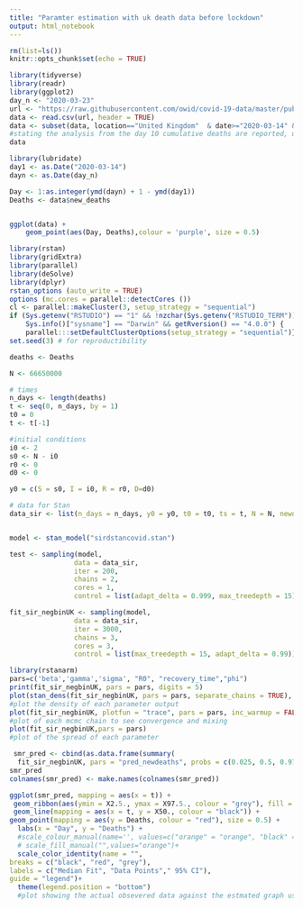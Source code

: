 ```yaml
---
title: "Paramter estimation with uk death data before lockdown"
output: html_notebook
---
```


```r
rm(list=ls())
knitr::opts_chunk$set(echo = TRUE)
```
```r
library(tidyverse)
library(readr)
library(ggplot2)
day_n <- "2020-03-23"
url <- "https://raw.githubusercontent.com/owid/covid-19-data/master/public/data/owid-covid-data.csv"
data <- read.csv(url, header = TRUE)
data <- subset(data, location=="United Kingdom"  & date>="2020-03-14" & date<=day_n, select = -c(iso_code, continent, stringency_index, population_density:life_expectancy, new_tests:tests_units)) #display only relevant columns and the UK data only, 
#stating the analysis from the day 10 cumulative deaths are reported, up until the date of UK lockdown order
data
```
```r
library(lubridate)
day1 <- as.Date("2020-03-14")
dayn <- as.Date(day_n)

Day <- 1:as.integer(ymd(dayn) + 1 - ymd(day1))
Deaths <- data$new_deaths


ggplot(data) +
    geom_point(aes(Day, Deaths),colour = 'purple', size = 0.5) 

```
```r
library(rstan)
library(gridExtra)
library(parallel)
library(deSolve)
library(dplyr)
rstan_options (auto_write = TRUE)
options (mc.cores = parallel::detectCores ())
cl <- parallel::makeCluster(3, setup_strategy = "sequential")
if (Sys.getenv("RSTUDIO") == "1" && !nzchar(Sys.getenv("RSTUDIO_TERM")) && 
    Sys.info()["sysname"] == "Darwin" && getRversion() == "4.0.0") {
    parallel:::setDefaultClusterOptions(setup_strategy = "sequential")} #for chains to run in parallel
set.seed(3) # for reproductibility

deaths <- Deaths

N <- 66650000

# times
n_days <- length(deaths) 
t <- seq(0, n_days, by = 1)
t0 = 0 
t <- t[-1]

#initial conditions
i0 <- 2 
s0 <- N - i0
r0 <- 0
d0 <- 0

y0 = c(S = s0, I = i0, R = r0, D=d0)

# data for Stan
data_sir <- list(n_days = n_days, y0 = y0, t0 = t0, ts = t, N = N, newdeaths = deaths)


model <- stan_model("sirdstancovid.stan")
```

```r
test <- sampling(model,
                data = data_sir,
                iter = 200,
                chains = 2,
                cores = 1,
                control = list(adapt_delta = 0.999, max_treedepth = 15))
```
```r
fit_sir_negbinUK <- sampling(model,
                data = data_sir,
                iter = 3000,
                chains = 3,
                cores = 3,
                control = list(max_treedepth = 15, adapt_delta = 0.99))
```
```r
library(rstanarm)
pars=c('beta','gamma','sigma', "R0", "recovery_time","phi")
print(fit_sir_negbinUK, pars = pars, digits = 5)
plot(stan_dens(fit_sir_negbinUK, pars = pars, separate_chains = TRUE), point_est = "mean") 
#plot the density of each parameter output
plot(fit_sir_negbinUK, plotfun = "trace", pars = pars, inc_warmup = FALSE)
#plot of each mcmc chain to see convergence and mixing
plot(fit_sir_negbinUK,pars = pars)
#plot of the spread of each parameter
```

```r
 smr_pred <- cbind(as.data.frame(summary(
  fit_sir_negbinUK, pars = "pred_newdeaths", probs = c(0.025, 0.5, 0.975))$summary), t, deaths)
smr_pred
colnames(smr_pred) <- make.names(colnames(smr_pred))

ggplot(smr_pred, mapping = aes(x = t)) +
 geom_ribbon(aes(ymin = X2.5., ymax = X97.5., colour = "grey"), fill = "grey", alpha = 0.6) + 
 geom_line(mapping = aes(x = t, y = X50., colour = "black")) +
geom_point(mapping = aes(y = Deaths, colour = "red"), size = 0.5) +
  labs(x = "Day", y = "Deaths") +
  #scale_colour_manual(name='', values=c("orange" = "orange", "black" = "black", "red" = "red"))+
  # scale_fill_manual("",values="orange")+
  scale_color_identity(name = "",
breaks = c("black", "red", "grey"),
labels = c("Median Fit", "Data Points"," 95% CI"),
guide = "legend")+
  theme(legend.position = "bottom")
  #plot showing the actual obsevered data against the estmated graph using the bayesian estimates
```



